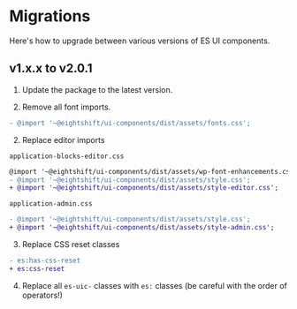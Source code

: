 # Migrations

Here's how to upgrade between various versions of ES UI components.

## v1.x.x to v2.0.1

1. Update the package to the latest version.

2. Remove all font imports.

```diff
- @import '~@eightshift/ui-components/dist/assets/fonts.css';
```

2. Replace editor imports

`application-blocks-editor.css`

```diff
@import '~@eightshift/ui-components/dist/assets/wp-font-enhancements.css';
- @import '~@eightshift/ui-components/dist/assets/style.css';
+ @import '~@eightshift/ui-components/dist/assets/style-editor.css';
```

`application-admin.css`

```diff
- @import '~@eightshift/ui-components/dist/assets/style.css';
+ @import '~@eightshift/ui-components/dist/assets/style-admin.css';
```

3. Replace CSS reset classes

```diff
- es:has-css-reset
+ es:css-reset
```

4. Replace all `es-uic-` classes with `es:` classes (be careful with the order of operators!)
